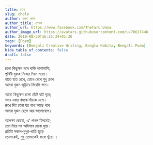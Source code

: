 ```yaml
---
title: চলো
slug: cholo
author: তরুণ জানা
author_title: লেখক
author_url: https://www.facebook.com/TheTarunJana
author_image_url: https://avatars.githubusercontent.com/u/76617446
date: 2019-08-30T16:26:34+05:30
tags: [Poem]
keywords: [Bengali Creative Writing, Bangla Kobita, Bengali Poem]
hide_table_of_contents: false
draft: false
---
```


চলো কিছুক্ষন বসে থাকি পাশাপাশি;<br/>
পৃথিবী ঘুরুক নিজের নিয়ম মতো।<br/>
হাতে হাত রেখে, চোখে রেখে শুধু চোখ<br/>
আমরা দুজন জুড়িয়ে নিয়েছি ক্ষত।

<!-- truncate -->

আরো কিছুক্ষন চলো হেঁটে যাই দূরে;<br/>
সময় এবার থমকে দাঁড়াক এসে।<br/>
রুখে দিই চলো যত বাধা আছে পথে<br/>
আমরা দুজন হেসে আর ভালোবেসে।

অপেক্ষা কোরো, এ' পাগল ফিরবেই;<br/>
প্রেম দিয়ে সব অভিমান দেবো ধুয়ে।<br/>
প্রতিটা সকাল-দুপুর-রাত্রি জুড়ে<br/>
তোমাকেই, শুধু তোমাকেই যাবো ছুঁয়ে।।